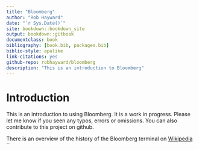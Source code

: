 ```yaml
--- 
title: "Bloomberg"
author: "Rob Hayward"
date: "`r Sys.Date()`"
site: bookdown::bookdown_site
output: bookdown::gitbook
documentclass: book
bibliography: [book.bib, packages.bib]
biblio-style: apalike
link-citations: yes
github-repo: robhayward/bloomberg
description: "This is an introduction to Bloomberg"
---
```


# Introduction {-}

This is an introduction to using Bloomberg.  It is a work in progress. Please let me know if you seen any typos, errors or omissions. You can also contribute to this project on github.

There is an overview of the history of the Bloomberg terminal on [Wikipedia](https://en.wikipedia.org/wiki/Bloomberg_Terminal)
``
